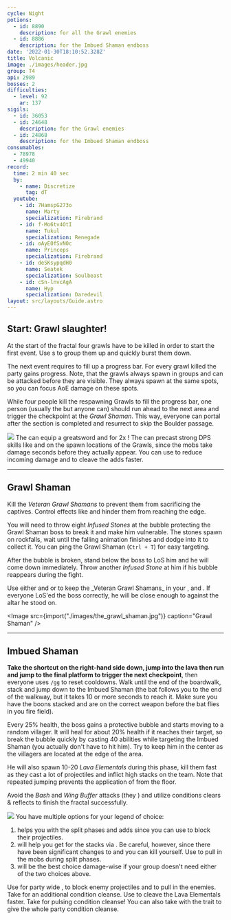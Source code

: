 ```yaml
---
cycle: Night
potions:
  - id: 8890
    description: for all the Grawl enemies
  - id: 8886
    description: for the Imbued Shaman endboss
date: '2022-01-30T18:10:52.328Z'
title: Volcanic
image: ./images/header.jpg
group: T4
api: 2989
bosses: 2
difficulties:
  - level: 92
    ar: 137
sigils:
  - id: 36053
  - id: 24648
    description: for the Grawl enemies
  - id: 24868
    description: for the Imbued Shaman endboss
consumables:
  - 78978
  - 49940
record:
  time: 2 min 40 sec
  by:
    - name: Discretize
      tag: dT
  youtube:
    - id: 7HamspG273o
      name: Marty
      specialization: Firebrand
    - id: f-Mo6tv4OtI
      name: Tukul
      specialization: Renegade
    - id: oAyE0fSvN0c
      name: Princeps
      specialization: Firebrand
    - id: deSKsypqdH0
      name: Seatek
      specialization: Soulbeast
    - id: cSn-lnvcAgA
      name: Hyp
      specialization: Daredevil
layout: src/layouts/Guide.astro
---
```


## Start: Grawl slaughter! <Item id="8890" disableText/><Item id="24648" disableText/>

At the start of the fractal four grawls have to be killed in order to start the first event. Use <Control name="Pull"/>s to group them up and quickly burst them down.

The next event requires to fill up a progress bar. For every grawl killed the party gains progress. Note, that the grawls always spawn in groups and can be attacked before they are visible. They always spawn at the same spots, so you can focus AoE damage on these spots.

While four people kill the respawning Grawls to fill the progress bar, one person (usually the <Specialization name="Renegade"/> but anyone can) should run ahead to the next area and trigger the checkpoint at the _Grawl Shaman_. This way, everyone can portal after the section is completed and resurrect to skip the Boulder passage.

<Grid>
 
<GridItem xs="12" sm="6">
<Image src={import("./images/the_start_area.jpg")} caption="Starting area" />
</GridItem>

<GridItem xs="12" sm="6">
<Tabs>
<Tab specialization="Guardian">
<ProfessionVideo title="Skip to 2nd encounter" profession="Guardian" timestamp="403" src="MmJTsOhdQeo"/>
</Tab>

<Tab specialization="ranger">
<ProfessionVideo title="Skip to 2nd encounter" profession="Ranger" timestamp="202" src="3Zc_ZJqPD0s"/>
</Tab>

<Tab specialization="Warrior">
The <Specialization name="Berserker"/> can equip a greatsword and <Skill name="bloodreckoning"/> for 2x <Skill name="arcdivider"/>!
<ProfessionVideo title="Skip to 2nd encounter" profession="Warrior" timestamp="45" src="REnmbN7sZFQ"/>
</Tab>

<Tab specialization="Weaver">
The <Specialization name="Elementalist"/> can precast strong DPS skills like <Skill id="5737"/> and <Skill id="5501"/> on the spawn locations of the Grawls, since the mobs take damage seconds before they actually appear. You can use <Skill id="5738"/> to reduce incoming damage and <Skill id="22572"/> to cleave the adds faster.
</Tab>
</Tabs>
</GridItem>
</Grid>

---

<Grid>
<GridItem xs="12" sm="7">

## Grawl Shaman <Item id="8890" disableText/><Item id="24648" disableText/>

Kill the _Veteran Grawl Shamans_ to prevent them from sacrificing the captives. Control effects like <Control name="Stun"/> and <Condition name="Immobile"/> hinder them from reaching the edge.

You will need to throw eight _Infused Stones_ at the bubble protecting the Grawl Shaman boss to break it and make him vulnerable. The stones spawn on rockfalls, wait until the falling animation finishes and dodge into it to collect it. You can ping the Grawl Shaman (`Ctrl + T`) for easy targeting.

After the bubble is broken, stand below the boss to LoS him and he will come down immediately. Throw another _Infused Stone_ at him if his bubble reappears during the fight.

</GridItem>
<GridItem xs="12" sm="5">
<Tabs>
<Tab specialization="Weaver">
Use either <Skill id="5683"/> and <Skill id="5686"/> or <Skill id="5671"/> to keep the _Veteran Grawl Shamans_ in your <Skill id="5548"/>, <Skill id="43762"/> and <Skill id="41125"/>. If everyone LoS'ed the boss correctly, he will be close enough to <Skill id="5697"/> against the altar he stood on.
</Tab>
</Tabs>
</GridItem>
</Grid>

<Image src={import("./images/the_grawl_shaman.jpg")} caption="Grawl Shaman" />

---

## Imbued Shaman <Item id="8886" disableText/><Item id="24868" disableText/>

<Grid>
<GridItem xs="12" sm="8">

**Take the shortcut on the right-hand side down, jump into the lava then run and jump to the final platform to trigger the next checkpoint**, then everyone uses `/gg` to reset cooldowns. Walk until the end of the boardwalk, stack <Boon name="Might"/> and jump down to the Imbued Shaman (the bat follows you to the end of the walkway, but it takes 10 or more seconds to reach it. Make sure you have the boons stacked and are on the correct weapon before the bat flies in you fire field).

Every 25% health, the boss gains a protective bubble and starts moving to a random villager. It will heal for about 20% health if it reaches their target, so break the bubble quickly by casting 40 abilities while targeting the Imbued Shaman (you actually don't have to hit him). Try to keep him in the center as the villagers are located at the edge of the area.

He will also spawn 10-20 _Lava Elementals_ during this phase, kill them fast as they cast a lot of projectiles and inflict high <Condition name="Burning"/> stacks on the team. Note that repeated jumping prevents the application of <Condition name="Burning"/> from the floor.

Avoid the _Bash_ and _Wing Buffer_ attacks (they <Control name="Knockback"/>) and utilize conditions clears & reflects to finish the fractal successfully.

</GridItem>
<GridItem xs="12" sm="4">
<Image src={import("./images/the_imbued_shaman.jpg")} caption="The Imbued Shaman" />
</GridItem>

<GridItem xs="12" sm="8">
<Tabs>
<Tab specialization="Renegade">
You have multiple options for your legend of choice:

1. <Skill name="Legendary Centaur Stance"/> helps you with the split phases and adds since you can use <Skill name="Protective Solace"/> to block their projectiles.
2. <Skill name="Legendary Demon Stance"/> will help you get <Boon name="Resistance"/> for the <Condition name="Burning"/> stacks via <Skill name="Pain Absorption"/>. Be careful, however, since there have been significant changes to <Boon name="Resistance"/> and you can kill yourself. Use <Skill name="Call to Anguish"/> to pull in the mobs during split phases.
3. <Skill name="Legendary Assassin Stance"/> will be the best choice damage-wise if your group doesn't need either of the two choices above.

</Tab>

<Tab specialization="Firebrand">
Use <Skill name="Chapter 4: Stalwart Stand"/> for party wide <Boon name="Resistance"/>, <Skill name="Chapter 3: Valiant Bulwark"/> to block enemy projectiles and <Skill name="Chapter 3: Heated Rebuke"/> to pull in the enemies.
</Tab>

<Tab specialization="Elementalist">
Take <Skill id="5507"/> for an additional condition cleanse. Use <Skill id="22572"/> to cleave the Lava Elementals faster.
</Tab>

<Tab specialization="Soulbeast">
Take <Skill id="12489"/> for pulsing condition cleanse! You can also take <Skill name="Bear stance"/> with the trait <Trait name="Leader of the Pack"/> to give the whole party condition cleanse.
</Tab>
</Tabs>
</GridItem>
</Grid>
